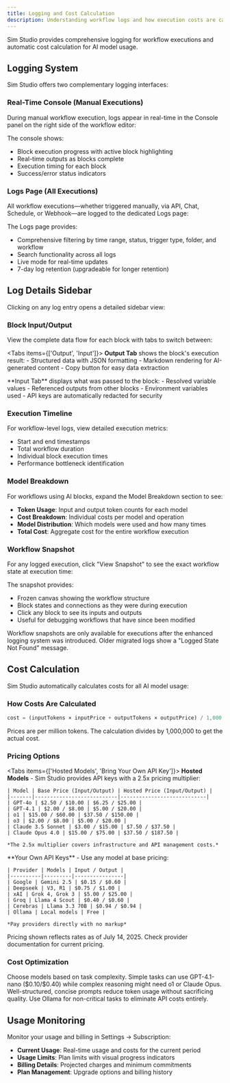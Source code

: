 ```yaml
---
title: Logging and Cost Calculation
description: Understanding workflow logs and how execution costs are calculated in Sim Studio
---
```



Sim Studio provides comprehensive logging for workflow executions and automatic cost calculation for AI model usage.

## Logging System

Sim Studio offers two complementary logging interfaces:

### Real-Time Console (Manual Executions)

During manual workflow execution, logs appear in real-time in the Console panel on the right side of the workflow editor:

<ThemeImage
  lightSrc="/static/light/console-panel-light.png"
  darkSrc="/static/dark/console-panel-dark.png"
  alt="Real-time Console Panel"
  width={600}
  height={400}
/>

The console shows:
- Block execution progress with active block highlighting
- Real-time outputs as blocks complete
- Execution timing for each block
- Success/error status indicators

### Logs Page (All Executions)

All workflow executions—whether triggered manually, via API, Chat, Schedule, or Webhook—are logged to the dedicated Logs page:

<ThemeImage
  lightSrc="/static/light/logs-page-light.png"
  darkSrc="/static/dark/logs-page-dark.png"
  alt="Logs Page"
  width={600}
  height={400}
/>

The Logs page provides:
- Comprehensive filtering by time range, status, trigger type, folder, and workflow
- Search functionality across all logs
- Live mode for real-time updates
- 7-day log retention (upgradeable for longer retention)

## Log Details Sidebar

Clicking on any log entry opens a detailed sidebar view:

<ThemeImage
  lightSrc="/static/light/logs-sidebar-light.png"
  darkSrc="/static/dark/logs-sidebar-dark.png"
  alt="Logs Sidebar Details"
  width={600}
  height={400}
/>

### Block Input/Output

View the complete data flow for each block with tabs to switch between:

<Tabs items={['Output', 'Input']}>
  <Tab>
    **Output Tab** shows the block's execution result:
    - Structured data with JSON formatting
    - Markdown rendering for AI-generated content
    - Copy button for easy data extraction
  </Tab>
  
  <Tab>
    **Input Tab** displays what was passed to the block:
    - Resolved variable values
    - Referenced outputs from other blocks
    - Environment variables used
    - API keys are automatically redacted for security
  </Tab>
</Tabs>

### Execution Timeline

For workflow-level logs, view detailed execution metrics:
- Start and end timestamps
- Total workflow duration
- Individual block execution times
- Performance bottleneck identification

### Model Breakdown

For workflows using AI blocks, expand the Model Breakdown section to see:

<ThemeImage
  lightSrc="/static/light/model-breakdown-light.png"
  darkSrc="/static/dark/model-breakdown-dark.png"
  alt="Model Breakdown"
  width={600}
  height={400}
/>

- **Token Usage**: Input and output token counts for each model
- **Cost Breakdown**: Individual costs per model and operation
- **Model Distribution**: Which models were used and how many times
- **Total Cost**: Aggregate cost for the entire workflow execution

### Workflow Snapshot

For any logged execution, click "View Snapshot" to see the exact workflow state at execution time:

<ThemeImage
  lightSrc="/static/light/workflow-snapshot-light.png"
  darkSrc="/static/dark/workflow-snapshot-dark.png"
  alt="Workflow Snapshot"
  width={600}
  height={400}
/>

The snapshot provides:
- Frozen canvas showing the workflow structure
- Block states and connections as they were during execution
- Click any block to see its inputs and outputs
- Useful for debugging workflows that have since been modified

<Callout type="info">
  Workflow snapshots are only available for executions after the enhanced logging system was introduced. Older migrated logs show a "Logged State Not Found" message.
</Callout>

## Cost Calculation

Sim Studio automatically calculates costs for all AI model usage:

### How Costs Are Calculated

```javascript
cost = (inputTokens × inputPrice + outputTokens × outputPrice) / 1,000,000
```

<Callout type="info">
  Prices are per million tokens. The calculation divides by 1,000,000 to get the actual cost.
</Callout>

### Pricing Options

<Tabs items={['Hosted Models', 'Bring Your Own API Key']}>
  <Tab>
    **Hosted Models** - Sim Studio provides API keys with a 2.5x pricing multiplier:
    
    | Model | Base Price (Input/Output) | Hosted Price (Input/Output) |
    |-------|---------------------------|----------------------------|
    | GPT-4o | $2.50 / $10.00 | $6.25 / $25.00 |
    | GPT-4.1 | $2.00 / $8.00 | $5.00 / $20.00 |
    | o1 | $15.00 / $60.00 | $37.50 / $150.00 |
    | o3 | $2.00 / $8.00 | $5.00 / $20.00 |
    | Claude 3.5 Sonnet | $3.00 / $15.00 | $7.50 / $37.50 |
    | Claude Opus 4.0 | $15.00 / $75.00 | $37.50 / $187.50 |
    
    *The 2.5x multiplier covers infrastructure and API management costs.*
  </Tab>
  
  <Tab>
    **Your Own API Keys** - Use any model at base pricing:
    
    | Provider | Models | Input / Output |
    |----------|---------|----------------|
    | Google | Gemini 2.5 | $0.15 / $0.60 |
    | Deepseek | V3, R1 | $0.75 / $1.00 |
    | xAI | Grok 4, Grok 3 | $5.00 / $25.00 |
    | Groq | Llama 4 Scout | $0.40 / $0.60 |
    | Cerebras | Llama 3.3 70B | $0.94 / $0.94 |
    | Ollama | Local models | Free |
    
    *Pay providers directly with no markup*
  </Tab>
</Tabs>

<Callout type="warning">
  Pricing shown reflects rates as of July 14, 2025. Check provider documentation for current pricing.
</Callout>

### Cost Optimization

<Accordions>
  <Accordion title="Model Selection">
    Choose models based on task complexity. Simple tasks can use GPT-4.1-nano ($0.10/$0.40) while complex reasoning might need o1 or Claude Opus.
  </Accordion>
  
  <Accordion title="Prompt Engineering">
    Well-structured, concise prompts reduce token usage without sacrificing quality.
  </Accordion>
  
  <Accordion title="Local Models">
    Use Ollama for non-critical tasks to eliminate API costs entirely.
  </Accordion>
</Accordions>

## Usage Monitoring

Monitor your usage and billing in Settings → Subscription:

- **Current Usage**: Real-time usage and costs for the current period
- **Usage Limits**: Plan limits with visual progress indicators
- **Billing Details**: Projected charges and minimum commitments
- **Plan Management**: Upgrade options and billing history
